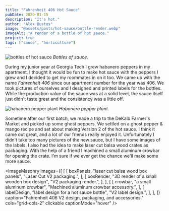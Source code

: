 ```yaml
---
title: "Fahrenheit 406 Hot Sauce"
pubDate: 2020-01-15
description: "It's hot."
author: "Alex Bustos"
image: "@assets/posts/hot-sauce/bottle-render.webp"
imageAlt: "A render of a bottle of hot sauce."
project: true
tags: ["sauce", "horticulture"]
---
```



![bottles of hot sauce](../../assets/posts/hot-sauce/bottles.webp)
_Bottles of sauce._

During my junior year at Georgia Tech I grew habanero peppers in my apartment. I thought it would be fun to make hot sauce with the peppers I grew and I decided to get my roommates in on it too. We came up with the name _Fahrenheit 406_ since our apartment number for the year was 406. We took pictures of ourselves and I designed and printed labels for the bottles. While the production value of the sauce was at a solid level, the sauce itself just didn't taste great and the consistency was a little off.

![habanero pepper plant](../../assets/posts/hot-sauce/plant.webp)
_Habanero pepper plant._

Sometime after our first batch, we made a trip to the DeKalb Farmer's Market and picked up some ghost peppers. We settled on a ghost pepper & mango recipe and set about making Version 2 of the hot sauce. I think it came out great, and a lot of our friends really enjoyed it. Unfortunately I didn't take too many pictures of the new sauce, but I have some images of the labels. I also had the idea to make laser cut balsa wood crates as packaging. With the help of a friend I machined a small aluminum crowbar for opening the crate. I'm sure if we ever get the chance we'll make some more sauce.

<ImageMasonry
    images={[
        [
            [
                boxPanels,
                "laser cut balsa wood box panels",
                "Laser Cut V2 packaging.",
            ],
            [
                boxRender,
                "3D render of a small wooden box design",
                "V2 packaging render.",
            ],
        ],
        [
            [
                crowbar,
                "a small aluminum crowbar",
                "Machined aluminum crowbar accessory.",
            ],
            [
                labelDesign,
                "label design for a hot sauce bottle",
                "V2 label design.",
            ],
        ],
    ]}
    caption="Fahrenheit 406 V2 design, packaging, and accessories."
    cols="grid-cols-2"
    clickable
    captionMode="hover"
/>
